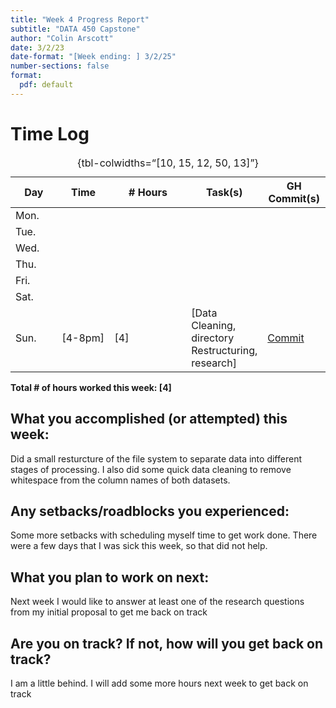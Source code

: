 ```yaml
---
title: "Week 4 Progress Report"
subtitle: "DATA 450 Capstone"
author: "Colin Arscott"
date: 3/2/23
date-format: "[Week ending: ] 3/2/25"
number-sections: false
format:
  pdf: default
---
```


# Time Log

| Day  | Time  | \# Hours | Task(s) | GH Commit(s) |
|------|-------|----------|---------|--------|
| Mon.  |  |  |  |  |
| Tue.  |  |  |  |  |
| Wed.  |  |  |  |  |
| Thu.  |  |  |  |  |
| Fri.  |  |  |  |  |
| Sat.  |  |  |  |  |
| Sun.  | [4-8pm] | [4] | [Data Cleaning, directory Restructuring, research] | [Commit](https://github.com/tint3dgreen/Capstone/commit/1e35d91a32c770a8575e2fc46ea511f063a846da) |

: {tbl-colwidths="[10, 15, 12, 50, 13]"}

**Total \# of hours worked this week: [4]**

## What you accomplished (or attempted) this week:

Did a small resturcture of the file system to separate data into different stages of processing. I also did some quick data cleaning to remove whitespace from the column names of both datasets. 

## Any setbacks/roadblocks you experienced:

Some more setbacks with scheduling myself time to get work done. There were a few days that I was sick this week, so that did not help.

## What you plan to work on next:

Next week I would like to answer at least one of the research questions from my initial proposal to get me back on track

## Are you on track? If not, how will you get back on track?

I am a little behind. I will add some more hours next week to get back on track
